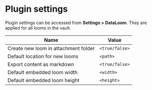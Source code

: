 # Plugin settings

Plugin settings can be accessed from **Settings > DataLoom**. They are applied for all looms in the vault.

| Name                                 | Value          |
| ------------------------------------ | -------------- |
| Create new loom in attachment folder | `<true/false>` |
| Default location for new looms       | `<path>`       |
| Export content as markdown           | `<true/false>` |
| Default embedded loom width          | `<width>`      |
| Default embedded loom height         | `<height>`     |
